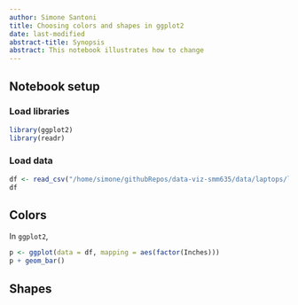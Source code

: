 ```yaml
---
author: Simone Santoni
title: Choosing colors and shapes in ggplot2
date: last-modified
abstract-title: Synopsis
abstract: This notebook illustrates how to change 
---
```


## Notebook setup

### Load libraries

```r

library(ggplot2)
library(readr)

```

### Load data 

```r

df <- read_csv("/home/simone/githubRepos/data-viz-smm635/data/laptops/laptop_price.csv")
df
```

## Colors

In `ggplot2`, 

```r

p <- ggplot(data = df, mapping = aes(factor(Inches)))
p + geom_bar()

```

## Shapes

```r



```
